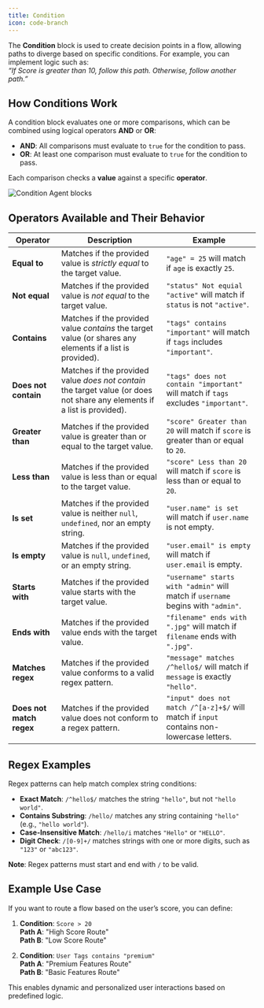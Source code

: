 ```yaml
---
title: Condition
icon: code-branch
---
```


The **Condition** block is used to create decision points in a flow, allowing paths to diverge based on specific conditions. For example, you can implement logic such as:  
*“If Score is greater than 10, follow this path. Otherwise, follow another path.”*

## How Conditions Work
A condition block evaluates one or more comparisons, which can be combined using logical operators **AND** or **OR**:
- **AND**: All comparisons must evaluate to `true` for the condition to pass.
- **OR**: At least one comparison must evaluate to `true` for the condition to pass.

Each comparison checks a **value** against a specific **operator**.

<Frame style={{ maxWidth: '400px' }}>
  <img src="/images/blocks/logic/condition.png" alt="Condition Agent blocks" />
</Frame>

## Operators Available and Their Behavior

| **Operator**          | **Description**                                                                                                                                          | **Example**                                                                                                   |
|------------------------|----------------------------------------------------------------------------------------------------------------------------------------------------------|---------------------------------------------------------------------------------------------------------------|
| **Equal to**           | Matches if the provided value is *strictly equal* to the target value.                                                                                  | `"age" = 25` will match if `age` is exactly `25`.                                                            |
| **Not equal**          | Matches if the provided value is *not equal* to the target value.                                                                                       | `"status" Not equial "active"` will match if `status` is not `"active"`.                                             |
| **Contains**           | Matches if the provided value *contains* the target value (or shares any elements if a list is provided).                                               | `"tags" contains "important"` will match if `tags` includes `"important"`.                                   |
| **Does not contain**   | Matches if the provided value *does not contain* the target value (or does not share any elements if a list is provided).                                | `"tags" does not contain "important"` will match if `tags` excludes `"important"`.                           |
| **Greater than**       | Matches if the provided value is greater than or equal to the target value.                                                                             | `"score" Greater than 20` will match if `score` is greater than or equal to `20`.                                       |
| **Less than**          | Matches if the provided value is less than or equal to the target value.                                                                                | `"score" Less than 20` will match if `score` is less than or equal to `20`.                                          |
| **Is set**             | Matches if the provided value is neither `null`, `undefined`, nor an empty string.                                                                      | `"user.name" is set` will match if `user.name` is not empty.                                                 |
| **Is empty**           | Matches if the provided value is `null`, `undefined`, or an empty string.                                                                               | `"user.email" is empty` will match if `user.email` is empty.                                                 |
| **Starts with**        | Matches if the provided value starts with the target value.                                                                                             | `"username" starts with "admin"` will match if `username` begins with `"admin"`.                             |
| **Ends with**          | Matches if the provided value ends with the target value.                                                                                               | `"filename" ends with ".jpg"` will match if `filename` ends with `".jpg"`.                                   |
| **Matches regex**      | Matches if the provided value conforms to a valid regex pattern.                                                                                        | `"message" matches /^hello$/` will match if `message` is exactly `"hello"`.                                  |
| **Does not match regex** | Matches if the provided value does not conform to a regex pattern.                                                                                     | `"input" does not match /^[a-z]+$/` will match if `input` contains non-lowercase letters.                    |


## Regex Examples

Regex patterns can help match complex string conditions:

- **Exact Match**: `/^hello$/` matches the string `"hello"`, but not `"hello world"`.
- **Contains Substring**: `/hello/` matches any string containing `"hello"` (e.g., `"hello world"`).
- **Case-Insensitive Match**: `/hello/i` matches `"Hello"` or `"HELLO"`.
- **Digit Check**: `/[0-9]+/` matches strings with one or more digits, such as `"123"` or `"abc123"`.

**Note**: Regex patterns must start and end with `/` to be valid.


## Example Use Case

If you want to route a flow based on the user’s score, you can define:

1. **Condition**: `Score > 20`  
   **Path A**: "High Score Route"  
   **Path B**: "Low Score Route"  

2. **Condition**: `User Tags contains "premium"`  
   **Path A**: "Premium Features Route"  
   **Path B**: "Basic Features Route"  

This enables dynamic and personalized user interactions based on predefined logic.